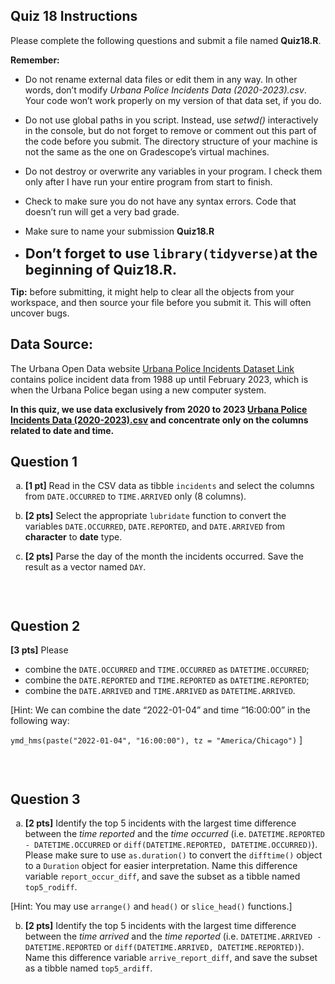 
## Quiz 18 Instructions

Please complete the following questions and submit a file named **Quiz18.R**.

**Remember:**

-   Do not rename external data files or edit them in any way. In other words, don't modify *Urbana Police Incidents Data (2020-2023).csv*. Your code won't work properly on my version of that data set, if you do.

-   Do not use global paths in you script. Instead, use *setwd()* interactively in the console, but do not forget to remove or comment out this part of the code before you submit. The directory structure of your machine is not the same as the one on Gradescope's virtual machines.

-   Do not destroy or overwrite any variables in your program. I check them only after I have run your entire program from start to finish.

-   Check to make sure you do not have any syntax errors. Code that doesn't run will get a very bad grade.

-   Make sure to name your submission **Quiz18.R**

- <span style="font-size: 22px;"> **Don't forget to use `library(tidyverse)`at the beginning of Quiz18.R.**</span>

**Tip:** before submitting, it might help to clear all the objects from your workspace, and then source your file before you submit it. This will often uncover bugs.

## Data Source:

The Urbana Open Data website [Urbana Police Incidents Dataset Link](https://data.urbanaillinois.us/Police/Police-Incidents-from-1988-Feb-2023/uj4k-8xe8/about_data) contains police incident data from 1988 up until February 2023, which is when the Urbana Police began using a new computer system.

<!-- Records before 1988 are incomplete - and could be data entry errors.  -->

**In this quiz, we use data exclusively from 2020 to 2023 [Urbana Police Incidents Data (2020-2023).csv](Urbana%20Police%20Incidents%20Data%20(2020-2023).csv) and concentrate only on the columns related to date and time.**

## Question 1

(a) **\[1 pt\]** Read in the CSV data as tibble `incidents` and select the columns from `DATE.OCCURRED` to `TIME.ARRIVED` only (8 columns).

<!-- ```{r, message = FALSE, warning = FALSE} -->

<!-- # Solution -->

<!-- library(tidyverse) -->

<!-- incidents <- read_csv("Urbana Police Incidents Data (2020-2023).csv") -->

<!-- incidents <- incidents %>% select(DATE.OCCURRED:TIME.ARRIVED) -->

<!-- ``` -->

(b) **\[2 pts\]** Select the appropriate `lubridate` function to convert the variables `DATE.OCCURRED`, `DATE.REPORTED`, and `DATE.ARRIVED` from **character** to **date** type.

<!-- ```{r} -->

<!-- incidents <- incidents %>%  -->

<!--   mutate(DATE.OCCURRED = mdy(DATE.OCCURRED), -->

<!--          DATE.REPORTED = mdy(DATE.REPORTED), -->

<!--          DATE.ARRIVED = mdy(DATE.ARRIVED) -->

<!--   )  -->

<!-- ``` -->

(c) **\[2 pts\]** Parse the day of the month the incidents occurred. Save the result as a vector named `DAY`.

<!-- ```{r} -->

<!-- DAY <- day(incidents$DATE.OCCURRED) -->

<!-- ``` -->

::: {style="height:30px;"}
:::

## Question 2

**\[3 pts\]** Please

-   combine the `DATE.OCCURRED` and `TIME.OCCURRED` as `DATETIME.OCCURRED`;
-   combine the `DATE.REPORTED` and `TIME.REPORTED` as `DATETIME.REPORTED`;
-   combine the `DATE.ARRIVED` and `TIME.ARRIVED` as `DATETIME.ARRIVED`.

\[Hint: We can combine the date "2022-01-04" and time "16:00:00" in the following way:

`ymd_hms(paste("2022-01-04", "16:00:00"), tz = "America/Chicago")` \]

<!-- ```{r} -->

<!-- incidents <- incidents %>%  -->

<!--   mutate(DATETIME.OCCURRED = ymd_hms(paste(DATE.OCCURRED, TIME.OCCURRED), tz = "America/Chicago"), -->

<!--          DATETIME.REPORTED = ymd_hms(paste(DATE.REPORTED, TIME.REPORTED), tz = "America/Chicago"), -->

<!--          DATETIME.ARRIVED = ymd_hms(paste(DATE.ARRIVED, TIME.ARRIVED), tz = "America/Chicago") -->

<!--          )  -->

<!-- ``` -->

::: {style="height:30px;"}
:::

## Question 3

(a) **\[2 pts\]** Identify the top 5 incidents with the largest time difference between the *time reported* and the *time occurred* (i.e. `DATETIME.REPORTED - DATETIME.OCCURRED` or `diff(DATETIME.REPORTED, DATETIME.OCCURRED)`). Please make sure to use `as.duration()` to convert the `difftime()` object to a `Duration` object for easier interpretation. Name this difference variable `report_occur_diff`, and save the subset as a tibble named `top5_rodiff`.

\[Hint: You may use `arrange()` and `head()` or `slice_head()` functions.\]

<!-- ```{r} -->

<!-- top5_rodiff <- incidents %>%  -->

<!--   mutate(report_occur_diff = -->

<!--            as.duration(DATETIME.REPORTED - DATETIME.OCCURRED)) %>%  -->

<!--   arrange(desc(report_occur_diff)) %>%  -->

<!--   slice_head(., n = 5) -->

<!-- ``` -->

(b) **\[2 pts\]** Identify the top 5 incidents with the largest time difference between the *time arrived* and the *time reported* (i.e. `DATETIME.ARRIVED - DATETIME.REPORTED` or `diff(DATETIME.ARRIVED, DATETIME.REPORTED)`). Name this difference variable `arrive_report_diff`, and save the subset as a tibble named `top5_ardiff`.

<!-- ```{r} -->

<!-- top5_ardiff <- incidents %>%  -->

<!--   mutate(arrive_report_diff =  -->

<!--            as.duration(DATETIME.ARRIVED - DATETIME.REPORTED)) %>%  -->

<!--   arrange(desc(arrive_report_diff)) %>%  -->

<!--   slice_head(., n = 5)  -->

<!-- ``` -->

<!-- ```{r, echo = FALSE, eval = FALSE} -->

<!-- # incidents %>%  -->

<!-- #   mutate(occur_report_diff = -->

<!-- #            as.duration(difftime(DATETIME.REPORTED,DATETIME.OCCURRED)), -->

<!-- #          report_arrive_diff =  -->

<!-- #            as.duration(difftime(DATETIME.ARRIVED,DATETIME.REPORTED))) %>%  -->

<!-- #   arrange(occur_report_diff) %>%  -->

<!-- #   head(., n=10) -->

<!-- #  -->

<!-- # incidents %>%  -->

<!-- #   mutate(occur_report_diff = -->

<!-- #            as.duration(difftime(DATETIME.REPORTED,DATETIME.OCCURRED)), -->

<!-- #          report_arrive_diff =  -->

<!-- #            as.duration(difftime(DATETIME.ARRIVED,DATETIME.REPORTED))) %>%  -->

<!-- #   arrange(report_arrive_diff) %>%  -->

<!-- #   head(., n=10)%>% print(width = Inf) -->

<!-- ``` -->

<!-- ## Question 4 -->

<!-- ```{r} -->

<!-- incidents %>%  -->

<!--   mutate(occur_report_diff = -->

<!--            as.duration(difftime(DATETIME.REPORTED, DATETIME.OCCURRED)), -->

<!--          report_arrive_diff =  -->

<!--            as.duration(difftime(DATETIME.ARRIVED,DATETIME.REPORTED))) %>% ggplot(aes(x=report_arrive_diff))+ -->

<!--   geom_histogram() -->

<!-- ``` -->
